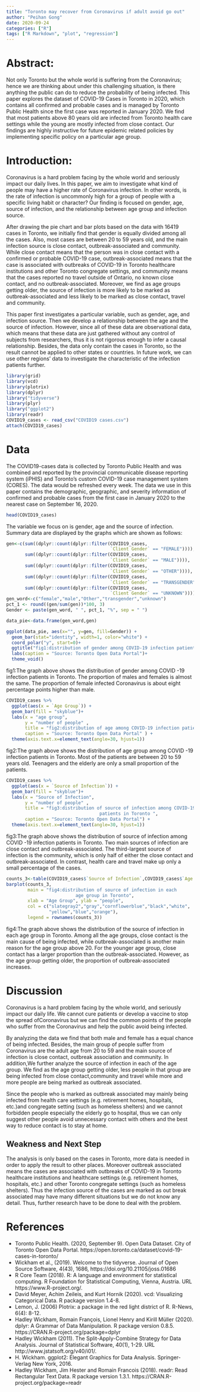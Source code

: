 ```yaml
---
title: "Toronto may recover from Coronavirus if adult avoid go out"
author: "Peihan Gong"
date: 2020-09-24
categories: ["R"]
tags: ["R Markdown", "plot", "regression"]
---
```

# Abstract:

Not only Toronto but the whole world is suffering from the Coronavirus; hence we are thinking about under this challenging situation, is there anything the public can do to reduce the probability of being infected. This paper explores the dataset of COVID-19 Cases in Toronto in 2020, which contains all confirmed and probable cases and is managed by Toronto Public Health since the first case was reported in January 2020. We find that most patients above 80 years old are infected from Toronto health care settings while the young are mostly infected from close contact. Our findings are highly instructive for future epidemic related policies by implementing specific policy on a particular age group.



# Introduction: 

Coronavirus is a hard problem facing by the whole world and seriously impact our daily lives. In this paper, we aim to investigate what kind of people may have a higher rate of Coronavirus infection. In other words, is the rate of infection is uncommonly high for a group of people with a specific living habit or character? Our finding is focused on gender, age, source of infection, and the relationship between age group and infection source. 

After drawing the pie chart and bar plots based on the data with 16419 cases in Toronto, we initially find that gender is equally divided among all the cases. Also, most cases are between 20 to 59 years old, and the main infection source is close contact, outbreak-associated and community. While close contact means that the person was in close contact with a confirmed or probable COVID-19 case, outbreak-associated means that the case is associated with outbreaks of COVID-19 in Toronto healthcare institutions and other Toronto congregate settings, and community means that the cases reported no travel outside of Ontario, no known close contact, and no outbreak-associated. Moreover, we find as age groups getting older, the source of infection is more likely to be marked as outbreak-associated and less likely to be marked as close contact, travel and community. 

This paper first investigates a particular variable, such as gender, age, and infection source. Then we develop a relationship between the age and the source of infection. However, since all of these data are observational data, which means that these data are just gathered without any control of subjects from researchers, thus it is not rigorous enough to infer a causal relationship. Besides, the data only contain the cases in Toronto, so the result cannot be applied to other states or countries. In future work, we can use other regions' data to investigate the characteristic of the infection patients further. 

```r
library(grid)
library(vcd)
library(plotrix)
library(dplyr)
library("tidyverse")
library(plyr)
library("ggplot2")
library(readr)
COVID19_cases <- read_csv("COVID19 cases.csv")
attach(COVID19_cases)
```


# Data

The COVID19-cases data is collected by Toronto Public Health and was combined and reported by the provincial communicable disease reporting system (iPHIS) and Toronto's custom COVID-19 case management system (CORES). The data would be refreshed every week. The data we use in this paper contains the demographic, geographic, and severity information of confirmed and probable cases from the first case in January 2020 to the nearest case on September 16, 2020. 

```r
head(COVID19_cases)
```


The variable we focus on is gender, age and the source of infection.
Summary data are displayed by the graphs which are shown as follows:

```r
gen<-c(sum((dplyr::count(dplyr::filter(COVID19_cases,
                                       `Client Gender` == "FEMALE")))),
       sum((dplyr::count(dplyr::filter(COVID19_cases, 
                                       `Client Gender` == "MALE")))),
       sum((dplyr::count(dplyr::filter(COVID19_cases,
                                       `Client Gender` == "OTHER")))),
       sum((dplyr::count(dplyr::filter(COVID19_cases,
                                       `Client Gender` == "TRANSGENDER")))),
       sum((dplyr::count(dplyr::filter(COVID19_cases, 
                                       `Client Gender` == "UNKNOWN")))))
gen_word<-c("female","male","Other","transgender","unknown")
pct_1 <- round((gen/sum(gen))*100, 3)
Gender <- paste(gen_word, " ", pct_1, "%", sep = " ")

data_pie<-data.frame(gen_word,gen)

ggplot(data_pie, aes(x="", y=gen, fill=Gender)) +
  geom_bar(stat="identity", width=1, color="white") +
  coord_polar("y", start=0)+
  ggtitle("fig1:distribution of gender among COVID-19 infection patients in Toronto ")+
  labs(caption = "Source: Toronto Open Data Portal")+
  theme_void()


```

fig1:The graph above shows the distribution of gender among COVID -19 infection patients in Toronto. The proportion of males and females is almost the same. The proportion of female infected Coronavirus is about eight percentage points higher than male.

```r
COVID19_cases %>% 
  ggplot(aes(x = `Age Group`)) +
  geom_bar(fill = "skyblue")+
  labs(x = "age group",
       y = "number of people" ,
       title = "fig2:distribution of age among COVID-19 infection patients in Toronto",
       caption = "Source: Toronto Open Data Portal" ) +
  theme(axis.text.x=element_text(angle=30, hjust=1))
```

fig2:The graph above shows the distribution of age group among COVID -19 infection patients in Toronto. Most of the patients are between 20 to 59 years old. Teenagers and the elderly are only a small proportion of the patients.

```r
COVID19_cases %>% 
  ggplot(aes(x = `Source of Infection`)) +
  geom_bar(fill = "skyblue")+
  labs(x = "Source of Infection",
       y = "number of people" ,
       title = "fig3:distribution of source of infection among COVID-19 infection 
                                   patients in Toronto ",
       caption = "Source: Toronto Open Data Portal") +
  theme(axis.text.x=element_text(angle=30, hjust=1))
```


fig3:The graph above shows the distribution of source of infection among COVID -19 infection patients in Toronto. Two main sources of infection are close contact and outbreak-associated. The third-largest source of infection is the community, which is only half of either the close contact and outbreak-associated. In contrast, health care and travel make up only a small percentage of the cases.

```r
counts_3<-table(COVID19_cases$`Source of Infection`,COVID19_cases$`Age Group`)
barplot(counts_3,
        main = "fig4:distribution of source of infection in each 
                          age group in Toronto",
        xlab = "Age Group", ylab = "people",
        col = c("slategray2","gray","cornflowerblue","black","white",
                "yellow","blue","orange"),
        legend = rownames(counts_3))
```

fig4:The graph above shows the distribution of the source of infection in each age group in Toronto. Among all the age groups, close contact is the main cause of being infected, while outbreak-associated is another main reason for the age group above 20. For the younger age group, close contact has a larger proportion than the outbreak-associated. However, as the age group getting older, the proportion of outbreak-associated increases.  


# Discussion

Coronavirus is a hard problem facing by the whole world, and seriously impact our daily life. We cannot cure patients or develop a vaccine to stop the spread ofCoronavirus but we can find the common points of the people who suffer from the Coronavirus and help the public avoid being infected.

By analyzing the data we find that both male and female has a equal chance of being infected. Besides, the main group of people suffer from Coronavirus are the adult age from 20 to 59 and the main source of infection is close 
contact, outbreak association and community. In addition,We further analyze the source of infection in each of the age group. We find as the age group getting older, less people in that group are being infected from close contact,community and travel while more and more people are being marked as outbreak associated.

Since the people who is marked as outbreak associated may mainly being infected from health care settings (e.g. retirement homes, hospitals, etc.)and congregate setting (such as homeless shelters) and we cannot forbidden people especially the elderly go to hospital, thus we can only suggest other people avoid unnecessary contact with others and the best way to reduce contact is to stay at home.

## Weakness and Next Step

The analysis is only based on the cases in Toronto, more data is needed in order to apply the result to other places. Moreover outbreak associated means the cases are associated with outbreaks of COVID-19 in Toronto healthcare institutions and healthcare settings (e.g. retirement homes, hospitals, etc.) and other Toronto  congregate settings (such as homeless shelters). Thus the infection source of the cases are marked as out break associated may have many different situations but we do not know any detail. Thus, further research have to be done to deal with the problem.



# References
- Toronto Public Health. (2020, September 9). Open Data Dataset. City of Toronto Open Data Portal.     https://open.toronto.ca/dataset/covid-19-cases-in-toronto/
- Wickham et al., (2019). Welcome to the tidyverse. Journal of Open Source Software, 4(43),
  1686, https://doi.org/10.21105/joss.01686
- R Core Team (2018). R: A language and environment for statistical computing. R Foundation
  for Statistical Computing, Vienna, Austria. URL https://www.R-project.org/.
- David Meyer, Achim Zeileis, and Kurt Hornik (2020). vcd: Visualizing Categorical Data. R
  package version 1.4-8.
- Lemon, J. (2006) Plotrix: a package in the red light district of R. R-News, 6(4): 8-12.
- Hadley Wickham, Romain François, Lionel Henry and Kirill Müller (2020). dplyr: A Grammar
  of Data Manipulation. R package version 0.8.5. https://CRAN.R-project.org/package=dplyr
- Hadley Wickham (2011). The Split-Apply-Combine Strategy for Data Analysis. Journal of
  Statistical Software, 40(1), 1-29. URL http://www.jstatsoft.org/v40/i01/.
- H. Wickham. ggplot2: Elegant Graphics for Data Analysis. Springer-Verlag New York, 2016.
- Hadley Wickham, Jim Hester and Romain Francois (2018). readr: Read Rectangular Text Data.
  R package version 1.3.1. https://CRAN.R-project.org/package=readr





